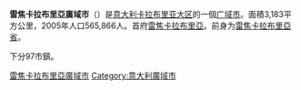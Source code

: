 {{unreferenced|time=2008-8-4}}
{{Infobox_ProvinceIT |
  fullname              = |
  name                  = Reggio di Calabria|
  region                = [[卡拉布里亚大区|卡拉布里亚大区]] |
  capital               = [[雷焦卡拉布里亞|雷焦卡拉布里亞]] |
  commune               = 97 |
  area                  = 3,183 |
  population_as_of      = (2005) |
  population            = 565,866 |
  populationdensity     = 178 |
  vehicle               = RC |
  postal_code           = 89010-89018, 89020-89036, 89039-89050, 89052, 89054, 89056-89058, 89060, 89063-89065, 89069 |
  telephone_prefix      = 0964, 0965, 0966 |
  ISTAT                 = 080 |
  president             = Giuseppe Morabito|
  map                   = [[File:Reggio_Calabria_posizione.png|150px]]|
  coatofarms            = |
}}
'''雷焦卡拉布里亞廣域市'''（{{lang-it|Città Metropolitana di Reggio Calabria}}）是[[意大利|意大利]][[卡拉布里亚大区|卡拉布里亚大区]]的一個[[广域市_(意大利)|广域市]]。面積3,183平方公里，2005年人口565,866人。首府[[雷焦卡拉布里亞|雷焦卡拉布里亞]]。前身为[[雷焦卡拉布里亞省|雷焦卡拉布里亞省]]。

下分97市鎮。

{{Calabria}}
{{雷焦卡拉布里亞省市鎮|nocat=yes}}
{{Authority control}}

[[Category:雷焦卡拉布里亞廣域市|]]
[[Category:意大利廣域市|Category:意大利廣域市]]